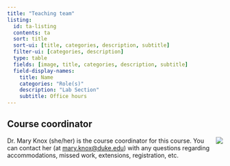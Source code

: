 ```yaml
---
title: "Teaching team"
listing:
  id: ta-listing
  contents: ta
  sort: title
  sort-ui: [title, categories, description, subtitle]
  filter-ui: [categories, description]
  type: table
  fields: [image, title, categories, description, subtitle]
  field-display-names:
    title: Name
    categories: "Role(s)"
    description: "Lab Section"
    subtitle: Office hours
---
```


##  {#teaching-assistants}

::: {#ta-listing}
:::

## Course coordinator

![](img/mary.png){.circular-portrait-mary style="float:right;" fig-alt="Headshot of Dr. Mary Knox"}

Dr. Mary Knox (she/her) is the course coordinator for this course. You can contact her (at [mary.knox\@duke.edu](mailto:mary.knox@duke.edu)) with any questions regarding accommodations, missed work, extensions, registration, etc.
